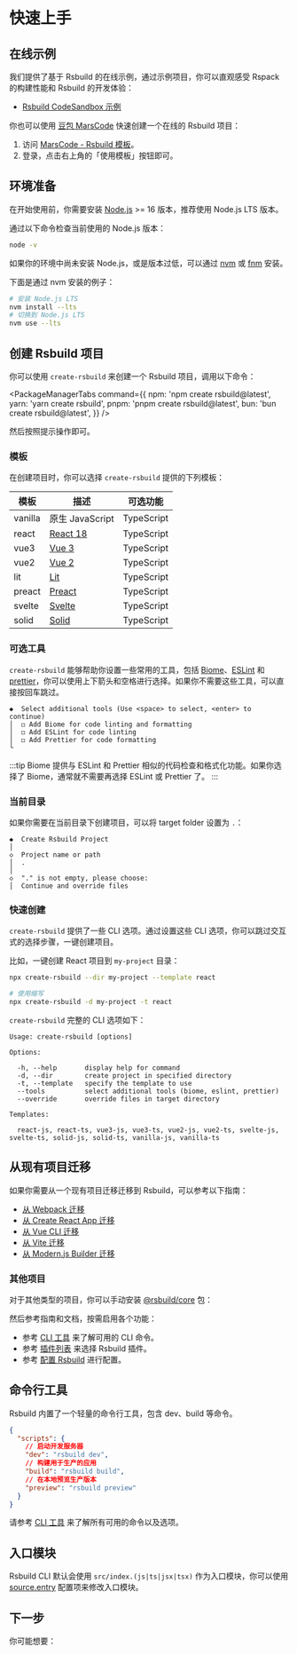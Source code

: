 # 快速上手

## 在线示例

我们提供了基于 Rsbuild 的在线示例，通过示例项目，你可以直观感受 Rspack 的构建性能和 Rsbuild 的开发体验：

- [Rsbuild CodeSandbox 示例](https://codesandbox.io/p/github/rspack-contrib/rsbuild-codesandbox-example)

你也可以使用 [豆包 MarsCode](https://www.marscode.cn/) 快速创建一个在线的 Rsbuild 项目：

1. 访问 [MarsCode - Rsbuild 模板](https://www.marscode.cn/dashboard/template-detail?id=8e8qr0k282d6wn)。
2. 登录，点击右上角的「使用模板」按钮即可。

## 环境准备

在开始使用前，你需要安装 [Node.js](https://nodejs.org/) >= 16 版本，推荐使用 Node.js LTS 版本。

通过以下命令检查当前使用的 Node.js 版本：

```bash
node -v
```

如果你的环境中尚未安装 Node.js，或是版本过低，可以通过 [nvm](https://github.com/nvm-sh/nvm) 或 [fnm](https://github.com/Schniz/fnm) 安装。

下面是通过 nvm 安装的例子：

```bash
# 安装 Node.js LTS
nvm install --lts
# 切换到 Node.js LTS
nvm use --lts
```

## 创建 Rsbuild 项目

你可以使用 `create-rsbuild` 来创建一个 Rsbuild 项目，调用以下命令：


<PackageManagerTabs
  command={{
    npm: 'npm create rsbuild@latest',
    yarn: 'yarn create rsbuild',
    pnpm: 'pnpm create rsbuild@latest',
    bun: 'bun create rsbuild@latest',
  }}
/>

然后按照提示操作即可。

### 模板

在创建项目时，你可以选择 `create-rsbuild` 提供的下列模板：

| 模板    | 描述                            | 可选功能   |
| ------- | ------------------------------- | ---------- |
| vanilla | 原生 JavaScript                 | TypeScript |
| react   | [React 18](https://react.dev/)  | TypeScript |
| vue3    | [Vue 3](https://vuejs.org/)     | TypeScript |
| vue2    | [Vue 2](https://v2.vuejs.org/)  | TypeScript |
| lit     | [Lit](https://lit.dev/)         | TypeScript |
| preact  | [Preact](https://preactjs.com/) | TypeScript |
| svelte  | [Svelte](https://svelte.dev/)   | TypeScript |
| solid   | [Solid](https://solidjs.com/)   | TypeScript |

### 可选工具

`create-rsbuild` 能够帮助你设置一些常用的工具，包括 [Biome](https://github.com/biomejs/biome)、[ESLint](https://github.com/eslint/eslint) 和 [prettier](https://github.com/prettier/prettier)，你可以使用上下箭头和空格进行选择。如果你不需要这些工具，可以直接按回车跳过。

```text
◆  Select additional tools (Use <space> to select, <enter> to continue)
│  ◻ Add Biome for code linting and formatting
│  ◻ Add ESLint for code linting
│  ◻ Add Prettier for code formatting
└
```

:::tip
Biome 提供与 ESLint 和 Prettier 相似的代码检查和格式化功能。如果你选择了 Biome，通常就不需要再选择 ESLint 或 Prettier 了。
:::

### 当前目录

如果你需要在当前目录下创建项目，可以将 target folder 设置为 `.`：

```text
◆  Create Rsbuild Project
│
◇  Project name or path
│  .
│
◇  "." is not empty, please choose:
│  Continue and override files
```

### 快速创建

`create-rsbuild` 提供了一些 CLI 选项。通过设置这些 CLI 选项，你可以跳过交互式的选择步骤，一键创建项目。

比如，一键创建 React 项目到 `my-project` 目录：

```bash
npx create-rsbuild --dir my-project --template react

# 使用缩写
npx create-rsbuild -d my-project -t react
```

`create-rsbuild` 完整的 CLI 选项如下：

```text
Usage: create-rsbuild [options]

Options:

  -h, --help       display help for command
  -d, --dir        create project in specified directory
  -t, --template   specify the template to use
  --tools          select additional tools (biome, eslint, prettier)
  --override       override files in target directory

Templates:

  react-js, react-ts, vue3-js, vue3-ts, vue2-js, vue2-ts, svelte-js, svelte-ts, solid-js, solid-ts, vanilla-js, vanilla-ts
```

## 从现有项目迁移

如果你需要从一个现有项目迁移迁移到 Rsbuild，可以参考以下指南：

- [从 Webpack 迁移](/guide/migration/webpack)
- [从 Create React App 迁移](/guide/migration/cra)
- [从 Vue CLI 迁移](/guide/migration/vue-cli)
- [从 Vite 迁移](/guide/migration/vite)
- [从 Modern.js Builder 迁移](/guide/migration/modern-builder)

### 其他项目

对于其他类型的项目，你可以手动安装 [@rsbuild/core](https://www.npmjs.com/package/@rsbuild/core) 包：

<PackageManagerTabs command="add @rsbuild/core -D" />

然后参考指南和文档，按需启用各个功能：

- 参考 [CLI 工具](/guide/basic/cli) 来了解可用的 CLI 命令。
- 参考 [插件列表](/plugins/list/index) 来选择 Rsbuild 插件。
- 参考 [配置 Rsbuild](/guide/basic/configure-rsbuild) 进行配置。

## 命令行工具

Rsbuild 内置了一个轻量的命令行工具，包含 dev、build 等命令。

```json title="package.json"
{
  "scripts": {
    // 启动开发服务器
    "dev": "rsbuild dev",
    // 构建用于生产的应用
    "build": "rsbuild build",
    // 在本地预览生产版本
    "preview": "rsbuild preview"
  }
}
```

请参考 [CLI 工具](/guide/basic/cli) 来了解所有可用的命令以及选项。

## 入口模块

Rsbuild CLI 默认会使用 `src/index.(js|ts|jsx|tsx)` 作为入口模块，你可以使用 [source.entry](/config/source/entry) 配置项来修改入口模块。

## 下一步

你可能想要：


<NextSteps>
  <Step
    href="/guide/start/features"
    title="功能导航"
    description="了解 Rsbuild 提供的所有功能"
  />
  <Step
    href="/guide/basic/configure-rsbuild"
    title="查阅配置"
    description="了解如何配置 Rsbuild"
  />
  <Step
    href="/guide/start/glossary"
    title="名词解释"
    description="了解 Rsbuild 相关的概念"
  />
</NextSteps>
